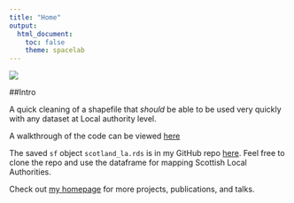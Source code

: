 ```yaml
---
title: "Home"
output:
  html_document:
    toc: false
    theme: spacelab
---
```


![](assets/plots/scot_plot.png)

##Intro

A quick cleaning of a shapefile that *should* be able to be used very quickly with any dataset at Local authority level. 

A walkthrough of the code can be viewed [here](clean_shape.html)

The saved `sf` object `scotland_la.rds` is in my GitHub repo [here](https://github.com/davidhen/clean_shapefile_scotland_LA/tree/master/assets/clean_data). Feel free to clone the repo and use the dataframe for mapping Scottish Local Authorities. 

Check out [my homepage](https://www.davidhen.com/) for more projects, publications, and talks. 